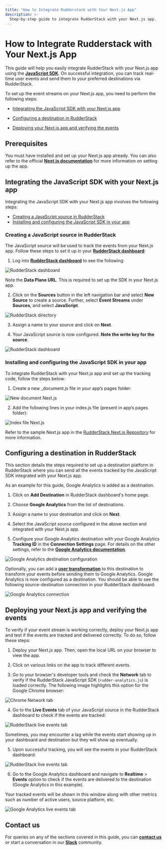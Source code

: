 ```yaml
---
title: "How to Integrate Rudderstack with Your Next.js App"
description: >-
  Step-by-step guide to integrate RudderStack with your Next.js app.
---
```


# How to Integrate Rudderstack with Your Next.js App

This guide will help you easily integrate RudderStack with your Next.js app using the [**JavaScript SDK**](https://rudderstack.com/docs/stream-sources/rudderstack-sdk-integration-guides/rudderstack-javascript-sdk/). On successful integration, you can track real-time user events and send them to your preferred destinations via RudderStack.

To set up the event streams on your Next.js app, you need to perform the following steps:

- [Integrating the JavaScript SDK with your Next.js app](#step1)

- [Configuring a destination in RudderStack](#step2)

- [Deploying your Next.js app and verifying the events](#step3)

## Prerequisites

You must have installed and set up your Next.js app already. You can also refer to the official [**Next.js documentation**](https://nextjs.org/docs/getting-started) for more information on setting up the app.

## <a name="step1">Integrating the JavaScript SDK with your Next.js app</a>

Integrating the JavaScript SDK with your Next.js app involves the following steps:

- [Creating a JavaScript source in RudderStack](#step1.1)
- [Installing and configuring the JavaScript SDK in your app](#step1.2)

### <a name="step1.1">Creating a JavaScript source in RudderStack</a>

The JavaScript source will be used to track the events from your Next.js app. Follow these steps to set it up in your [**RudderStack dashboard**](https://app.rudderstack.com/):

1. Log into [**RudderStack dashboard**](https://app.rudderstack.com/) to see the following:

<img src="../../../assets/user-guides/rudderstack-dashboard.png" alt="RudderStack dashboard" />

<div class="infoBlock">

Note the <strong>Data Plane URL</strong>. This is required to set up the SDK in your Next.js app.
</div>

2. Click on the **Sources** button in the left navigation bar and select **New Source** to create a source. Further, select **Event Streams** under **Sources**, and select **JavaScript**.

<img src="../../../assets/user-guides/rudderstack-directory.png" alt="RudderStack directory" />

3. Assign a name to your source and click on **Next**.

4. Your JavaScript source is now configured. **Note the write key for the source**.

<img src="../../../assets/user-guides/javascript-writekey.png" alt="RudderStack dashboard" />

### <a name="step1.2">Installing and configuring the JavaScript SDK in your app</a>

To integrate RudderStack with your Next.js app and set up the tracking code, follow the steps below:

1. Create a new _document.js file in your app’s pages folder:

<img src="../../../assets/user-guides/document-next-app.png" alt="New document Next.js" />

2. Add the following lines in your index.js file (present in app’s pages folder):

<img src="../../../assets/user-guides/index-next-app.png" alt="Index file Next.js" />

<div class="infoBlock">

Refer to the sample Next.js app in the <a href="https://github.com/rudderlabs/rudder-analytics-next">RudderStack Next.js Repository</a> for more information.
</div>

## <a name="step2">Configuring a destination in RudderStack</a>

This section details the steps required to set up a destination platform in RudderStack where you can send all the events tracked by the JavaScript SDK integrated with your Next.js app.

As an example for this guide, Google Analytics is added as a destination.

1. Click on **Add Destination** in RudderStack dashboard's home page.

2. Choose **Google Analytics** from the list of destinations.

3. Assign a name to your destination and click on **Next**.

4. Select the JavaScript source configured in the above section and integrated with your Next.js app.

5. Configure your Google Analytics destination with your Google Analytics **Tracking ID** in the **Connection Settings** page. For details on the other settings, refer to the [**Google Analytics documentation**]().

<img src="../../../assets/user-guides/ga-settings.png" alt="Google Analytics destination configuration" />

Optionally, you can add a [**user transformation**](https://rudderstack.com/docs/transformations/) to this destination to transform your events before sending them to Google Analytics. Google Analytics is now configured as a destination. You should be able to see the following source-destination connection in your RudderStack dashboard:

<img src="../../../assets/user-guides/rudderstack-ga-connection.png" alt="Google Analytics connection" />

## <a name="step3">Deploying your Next.js app and verifying the events</a>

To verify if your event stream is working correctly, deploy your Next.js app and test if the events are tracked and delivered correctly. To do so, follow these steps:

1. Deploy your Next.js app. Then, open the local URL on your browser to view the app.

2. Click on various links on the app to track different events.

3. Go to your browser's developer tools and check the **Network** tab to verify if the RudderStack JavaScript SDK (`rudder-analytics.js`) is loaded correctly. The following image highlights this option for the Google Chrome browser:

<img src="../../../assets/user-guides/browser-network-tab.png" alt="Chrome Network tab" />

4. Go to the **Live Events** tab of your JavaScript source in the RudderStack dashboard to check if the events are tracked:

<img src="../../../assets/user-guides/live-events.png" alt="RudderStack live events tab" />

<div class="infoBlock">

Sometimes, you may encounter a lag while the events start showing up in your dashboard and destination but they will show up eventually.
</div>

5. Upon successful tracking, you will see the events in your RudderStack dashboard:

<img src="../../../assets/user-guides/successful-live-events.png" alt="RudderStack live events tab" />

6. Go to the Google Analytics dashboard and navigate to **Realtime** > **Events** option to check if the events are delivered to the destination (Google Analytics in this example).

Your tracked events will be shown in this window along with other metrics such as number of active users, source platform, etc.

<img src="../../../assets/user-guides/ga-live-events.png" alt="Google Analytics live events tab" />

## Contact us

For queries on any of the sections covered in this guide, you can [**contact us**](mailto:%20docs@rudderstack.com) or start a conversation in our [**Slack**](https://rudderstack.com/join-rudderstack-slack-community) community.